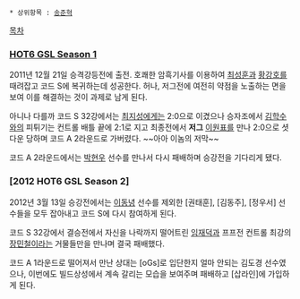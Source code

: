  * 상위항목 : [[송준혁]]

[[목차]]

=== [[HOT6 GSL Season 1]] ===
2011년 12월 21일 승격강등전에 출전. 호쾌한 암흑기사를 이용하여 [[최성훈]]과 [[황강호]]를 때려잡고 코드 S에 복귀하는데 성공한다. 허나, 저그전에 여전히 약점을 노출하는 면을 보여 이를 해결하는 것이 과제로 남게 된다.

아니나 다를까 코드 S 32강에서는 [[최지성]]에게는 2:0으로 이겼으나 승자조에서 [[김학수]]와의 피튀기는 컨트롤 배틀 끝에 2:1로 지고 최종전에서 '''저그''' [[이원표]]를 만나 2:0으로 셧다운 당하며 코드 A 2라운드로 가버렸다. ~~아아 이놈의 저막~~

코드 A 2라운드에서는 [[박현우]] 선수를 만나서 다시 패배하며 승강전을 기다리게 됐다.
=== [2012 HOT6 GSL Season 2] ===
2012년 3월 13일 승강전에서는 [[이동녕]] 선수를 제외한 [권태훈], [김동주], [정우서] 선수들을 모두 잡아내고 코드 S에 다시 참여하게 된다.

코드 S 32강에서 결승전에서 자신을 나락까지 떨어트린 [[임재덕]]과 프프전 컨트롤 최강의 [[장민철]]이라는 거물들만을 만나며 결국 패배했다.

코드 A 1라운드로 떨어져서 만난 상대는 [oGs]로 입단한지 얼마 안되는 김도경 선수였으나, 이번에도 빌드상성에서 계속 갈리는 모습을 보여주며 패배하고 [삽라인]에 가입하게 된다. 
